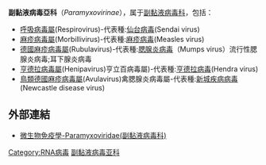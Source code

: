 {{Automatic taxobox
| taxon = Paramyxovirinae
| authority = 
}}
'''副黏液病毒亞科'''（''Paramyxovirinae''），属于[[副黏液病毒科|副黏液病毒科]]，包括：

* [[呼吸病毒屬|呼吸病毒屬]](Respirovirus)-代表種:[[仙台病毒|仙台病毒]](Sendai virus)
* [[麻疹病毒屬|麻疹病毒屬]](Morbillivirus)-代表種:[[麻疹病毒|麻疹病毒]](Measles virus)
* [[德國麻疹病毒屬|德國麻疹病毒屬]](Rubulavirus)-代表種:[[腮腺炎病毒|腮腺炎病毒]]（Mumps virus）流行性腮腺炎病毒;耳下腺炎病毒
* [[亨德拉病毒屬|亨德拉病毒屬]](Henipavirus)亨立百病毒屬)-代表種:[[亨德拉病毒|亨德拉病毒]](Hendra virus)
* [[鳥類德國麻疹病毒屬|鳥類德國麻疹病毒屬]](Avulavirus)禽腮腺炎病毒屬-代表種:[[新城疾病病毒|新城疾病病毒]](Newcastle disease virus)

==外部連結==
*[https://web.archive.org/web/20160305062455/http://smallcollation.blogspot.com/2013/02/paramyxoviridae.html 微生物免疫學-Paramyxoviridae(副黏液病毒科)]

{{taxonbar}}
[[Category:RNA病毒|Category:RNA病毒]]
[[Category:副黏液病毒亚科|]]